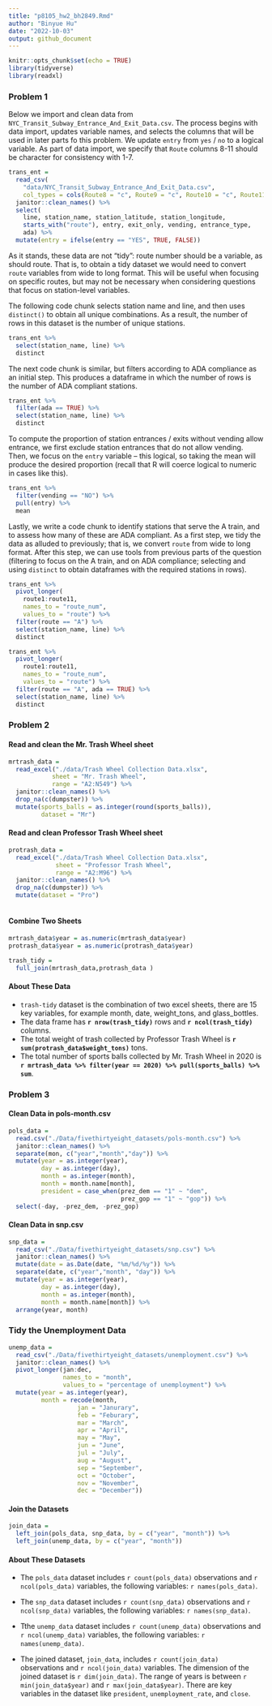 ```yaml
---
title: "p8105_hw2_bh2849.Rmd"
author: "Binyue Hu"
date: "2022-10-03"
output: github_document
---
```


```r
knitr::opts_chunk$set(echo = TRUE)
library(tidyverse)
library(readxl)
```

### Problem 1

Below we import and clean data from `NYC_Transit_Subway_Entrance_And_Exit_Data.csv`. The process begins with data import, updates variable names, and selects the columns that will be used in later parts fo this problem. We update `entry` from `yes` / `no` to a logical variable. As part of data import, we specify that `Route` columns 8-11 should be character for consistency with 1-7.

```r
trans_ent = 
  read_csv(
    "data/NYC_Transit_Subway_Entrance_And_Exit_Data.csv",
    col_types = cols(Route8 = "c", Route9 = "c", Route10 = "c", Route11 = "c")) %>% 
  janitor::clean_names() %>% 
  select(
    line, station_name, station_latitude, station_longitude, 
    starts_with("route"), entry, exit_only, vending, entrance_type, 
    ada) %>% 
  mutate(entry = ifelse(entry == "YES", TRUE, FALSE))
```

As it stands, these data are not "tidy": route number should be a variable, as should route. That is, to obtain a tidy dataset we would need to convert `route` variables from wide to long format. This will be useful when focusing on specific routes, but may not be necessary when considering questions that focus on station-level variables. 

The following code chunk selects station name and line, and then uses `distinct()` to obtain all unique combinations. As a result, the number of rows in this dataset is the number of unique stations.

```r
trans_ent %>% 
  select(station_name, line) %>% 
  distinct
```

The next code chunk is similar, but filters according to ADA compliance as an initial step. This produces a dataframe in which the number of rows is the number of ADA compliant stations. 

```r
trans_ent %>% 
  filter(ada == TRUE) %>% 
  select(station_name, line) %>% 
  distinct
```

To compute the proportion of station entrances / exits without vending allow entrance, we first exclude station entrances that do not allow vending. Then, we focus on the `entry` variable -- this logical, so taking the mean will produce the desired proportion (recall that R will coerce logical to numeric in cases like this).

```r
trans_ent %>% 
  filter(vending == "NO") %>% 
  pull(entry) %>% 
  mean
```

Lastly, we write a code chunk to identify stations that serve the A train, and to assess how many of these are ADA compliant. As a first step, we tidy the data as alluded to previously; that is, we convert `route` from wide to long format. After this step, we can use tools from previous parts of the question (filtering to focus on the A train, and on ADA compliance; selecting and using `distinct` to obtain dataframes with the required stations in rows).

```r
trans_ent %>% 
  pivot_longer(
    route1:route11,
    names_to = "route_num",
    values_to = "route") %>% 
  filter(route == "A") %>% 
  select(station_name, line) %>% 
  distinct

trans_ent %>% 
  pivot_longer(
    route1:route11,
    names_to = "route_num",
    values_to = "route") %>% 
  filter(route == "A", ada == TRUE) %>% 
  select(station_name, line) %>% 
  distinct
```


### Problem 2

#### Read and clean the Mr. Trash Wheel sheet
```r
mrtrash_data = 
  read_excel("./data/Trash Wheel Collection Data.xlsx",
            sheet = "Mr. Trash Wheel",
            range = "A2:N549") %>%
  janitor::clean_names() %>%
  drop_na(c(dumpster)) %>%
  mutate(sports_balls = as.integer(round(sports_balls)),
         dataset = "Mr")
```


#### Read and clean Professor Trash Wheel sheet 
```r
protrash_data = 
  read_excel("./data/Trash Wheel Collection Data.xlsx",
             sheet = "Professor Trash Wheel",
             range = "A2:M96") %>%
  janitor::clean_names() %>%
  drop_na(c(dumpster)) %>%
  mutate(dataset = "Pro")
  
```

#### Combine Two Sheets

```r
mrtrash_data$year = as.numeric(mrtrash_data$year)
protrash_data$year = as.numeric(protrash_data$year)

trash_tidy = 
  full_join(mrtrash_data,protrash_data )
```

#### About These Data

* `trash-tidy` dataset is the combination of two excel sheets, there are 15 key variables, for example month, date, weight_tons, and glass_bottles. 
* The data frame has **`r nrow(trash_tidy)`** rows and **`r ncol(trash_tidy)`** columns. 
* The total weight of trash collected by Professor Trash Wheel is **`r sum(protrash_data$weight_tons)`** tons.
* The total number of sports balls collected by Mr. Trash Wheel in 2020 is **`r mrtrash_data %>% filter(year == 2020) %>% pull(sports_balls) %>% sum`**.
 

### Problem 3

#### Clean Data in pols-month.csv

```r
pols_data = 
  read.csv("./Data/fivethirtyeight_datasets/pols-month.csv") %>%
  janitor::clean_names() %>%
  separate(mon, c("year","month","day")) %>%
  mutate(year = as.integer(year),
         day = as.integer(day),
         month = as.integer(month),
         month = month.name[month],
         president = case_when(prez_dem == "1" ~ "dem", 
                               prez_gop == "1" ~ "gop")) %>% 
  select(-day, -prez_dem, -prez_gop)

```

#### Clean Data in snp.csv
```r
snp_data = 
  read_csv("./Data/fivethirtyeight_datasets/snp.csv") %>% 
  janitor::clean_names() %>% 
  mutate(date = as.Date(date, "%m/%d/%y")) %>% 
  separate(date, c("year","month", "day")) %>%
  mutate(year = as.integer(year),
         day = as.integer(day),
         month = as.integer(month),
         month = month.name[month]) %>%
  arrange(year, month)

```

### Tidy the Unemployment Data 

```r
unemp_data = 
  read_csv("./Data/fivethirtyeight_datasets/unemployment.csv") %>%
  janitor::clean_names() %>% 
  pivot_longer(jan:dec,
               names_to = "month",
               values_to = "percentage of unemployment") %>%
  mutate(year = as.integer(year),
         month = recode(month,
                   jan = "Janurary",
                   feb = "Feburary", 
                   mar = "March", 
                   apr = "April",
                   may = "May",
                   jun = "June",
                   jul = "July",
                   aug = "August",
                   sep = "September",
                   oct = "October",
                   nov = "November",
                   dec = "December")) 

```

#### Join the Datasets 

```r
join_data = 
  left_join(pols_data, snp_data, by = c("year", "month")) %>%
  left_join(unemp_data, by = c("year", "month"))
```

#### About These Datasets 

* The `pols_data` dataset includes `r count(pols_data)` observations and `r ncol(pols_data)` variables, the following variables: `r names(pols_data)`. 
* The `snp_data` dataset includes `r count(snp_data)` observations and `r ncol(snp_data)` variables, the following variables: `r names(snp_data)`.
* Tthe `unemp_data` dataset includes `r count(unemp_data)` observations and `r ncol(unemp_data)` variables, the following variables: `r names(unemp_data)`.

* The joined dataset, `join_data`, includes `r count(join_data)` observations and `r ncol(join_data)` variables. 
The dimension of the joined dataset is `r dim(join_data)`. 
The range of years is between `r min(join_data$year)` and `r max(join_data$year)`. 
There are key variables in the dataset like `president`, `unemployment_rate`, and `close`. 


